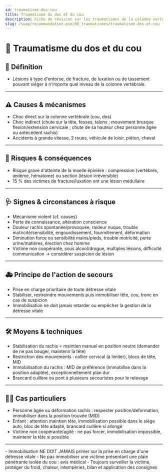 ---
id: traumatisme-dos-cou
title: Traumatisme du dos et du cou
description: Fiche de révision sur les traumatismes de la colonne vertébrale
slug: /suap/recommandation-pse/08_traumatismes/traumatisme-dos-et-cou
---


# 🦴 Traumatisme du dos et du cou

## 📝 Définition

- Lésions à type d'entorse, de fracture, de luxation ou de tassement pouvant siéger à n'importe quel niveau de la colonne vertébrale.

---

## ⚠️ Causes & mécanismes

- Choc direct sur la colonne vertébrale (cou, dos)
- Choc indirect (chute sur la tête, fesses, talons ; mouvement brusque flexion/extension cervicale ; chute de sa hauteur chez personne âgée ou antécédent rachis)
- Accidents à grande vitesse, 2 roues, véhicule de loisir, piéton, cheval

---

## 🚨 Risques & conséquences

- Risque grave d'atteinte de la moelle épinière : compression (vertèbres, œdème, hématome) ou section (lésion irréversible)
- 15 % des victimes de fracture/luxation ont une lésion médullaire

---

## 🩺 Signes & circonstances à risque

- Mécanisme violent (cf. causes)
- Perte de connaissance, altération conscience
- Douleur rachis spontanée/provoquée, raideur nuque, trouble motricité/sensibilité, engourdissement, fourmillement, déformation
- Diminution force ou sensibilité mains/pieds, trouble motricité, perte urine/matières, érection chez homme
- Victime non coopérante, sous alcool/drogue, multiples lésions, difficulté communication → considérer suspicion de lésion

---

## 🚑 Principe de l'action de secours

- Prise en charge prioritaire de toute détresse vitale
- Stabiliser, restreindre mouvements puis immobiliser tête, cou, tronc en cas de suspicion
- Immobilisation ne doit jamais retarder ou empêcher la gestion de la détresse vitale

---

## 🛠️ Moyens & techniques

- Stabilisation du rachis = maintien manuel en position neutre (demander de ne pas bouger, maintenir la tête)
- Restriction des mouvements : collier cervical (à limiter), blocs de tête, MID
- Immobilisation du rachis : MID de préférence (immobilise dans la position adaptée), exceptionnellement plan dur
- Brancard cuillère ou pont à plusieurs secouristes pour le relevage

---

## 👨‍⚕️ Cas particuliers

- Personne âgée ou déformation rachis : respecter position/deformation, immobiliser dans la position trouvée (MID)
- Enfant : attention maintien tête, immobilisation possible dans le siège auto, bloc de tête adapté, brancard cuillère si allongé
- Victime non coopérante/agité : ne pas forcer, immobilisation impossible, maintenir la tête si possible

---

<Admonition type="caution">
- Immobilisation NE DOIT JAMAIS primer sur la prise en charge d'une détresse vitale
- Ne pas immobiliser une victime présentant une plaie pénétrante isolée du cou : avis médical
- Toujours surveiller la victime, protéger du froid, chaleur, intempéries, bilan et application des consignes
</Admonition>